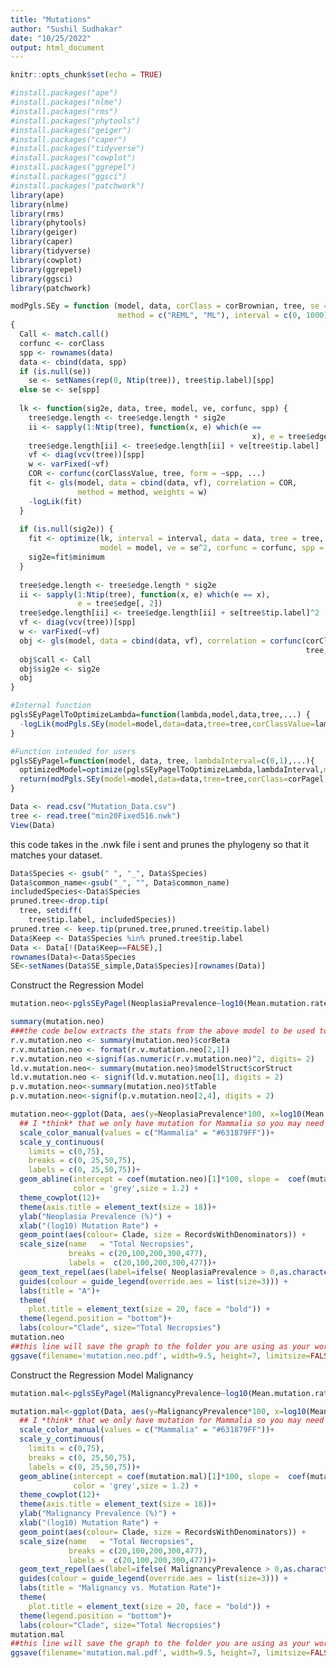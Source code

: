 ```yaml
---
title: "Mutations"
author: "Sushil Sudhakar"
date: "10/25/2022"
output: html_document
---
```


```r
knitr::opts_chunk$set(echo = TRUE)
```

```r
#install.packages("ape")
#install.packages("nlme")
#install.packages("rms")
#install.packages("phytools")
#install.packages("geiger")
#install.packages("caper")
#install.packages("tidyverse")
#install.packages("cowplot")
#install.packages("ggrepel")
#install.packages("ggsci")
#install.packages("patchwork")
library(ape)
library(nlme)
library(rms)
library(phytools)
library(geiger)
library(caper)
library(tidyverse)
library(cowplot)
library(ggrepel)
library(ggsci)
library(patchwork)
```

```r
modPgls.SEy = function (model, data, corClass = corBrownian, tree, se = NULL, 
                        method = c("REML", "ML"), interval = c(0, 1000), corClassValue=1, sig2e=NULL, ...) 
{
  Call <- match.call()
  corfunc <- corClass
  spp <- rownames(data)
  data <- cbind(data, spp)
  if (is.null(se)) 
    se <- setNames(rep(0, Ntip(tree)), tree$tip.label)[spp]
  else se <- se[spp]
  
  lk <- function(sig2e, data, tree, model, ve, corfunc, spp) {
    tree$edge.length <- tree$edge.length * sig2e
    ii <- sapply(1:Ntip(tree), function(x, e) which(e == 
                                                      x), e = tree$edge[, 2])
    tree$edge.length[ii] <- tree$edge.length[ii] + ve[tree$tip.label]
    vf <- diag(vcv(tree))[spp]
    w <- varFixed(~vf)
    COR <- corfunc(corClassValue, tree, form = ~spp, ...)
    fit <- gls(model, data = cbind(data, vf), correlation = COR, 
               method = method, weights = w)
    -logLik(fit)
  }
  
  if (is.null(sig2e)) {
    fit <- optimize(lk, interval = interval, data = data, tree = tree, 
                    model = model, ve = se^2, corfunc = corfunc, spp = spp)
    sig2e=fit$minimum
  }
  
  tree$edge.length <- tree$edge.length * sig2e
  ii <- sapply(1:Ntip(tree), function(x, e) which(e == x), 
               e = tree$edge[, 2])
  tree$edge.length[ii] <- tree$edge.length[ii] + se[tree$tip.label]^2
  vf <- diag(vcv(tree))[spp]
  w <- varFixed(~vf)
  obj <- gls(model, data = cbind(data, vf), correlation = corfunc(corClassValue, 
                                                                  tree, form = ~spp, ...), weights = w, method = method)
  obj$call <- Call
  obj$sig2e <- sig2e
  obj
}

#Internal function
pglsSEyPagelToOptimizeLambda=function(lambda,model,data,tree,...) {
  -logLik(modPgls.SEy(model=model,data=data,tree=tree,corClassValue=lambda,corClass=corPagel,fixed=T,...)) #Returns -logLikelihood of the pgls.SEy model with lambda fixed to the value of the lambda argument. sig2e will be optimized within modPgls.SEy unless given as an argument here
}

#Function intended for users
pglsSEyPagel=function(model, data, tree, lambdaInterval=c(0,1),...){
  optimizedModel=optimize(pglsSEyPagelToOptimizeLambda,lambdaInterval,model=model,data=data,tree=tree,...) #Optimizes lambda in the lambdaInterval using the pglsSEyPagelToOptimizeLambda function
  return(modPgls.SEy(model=model,data=data,tree=tree,corClass=corPagel,fixed=T,corClassValue=optimizedModel$minimum,...)) #Returns the final model fit
}
```

```r
Data <- read.csv("Mutation_Data.csv")
tree <- read.tree("min20Fixed516.nwk")
View(Data)
```


this code takes in the .nwk file i sent and prunes the phylogeny so that it matches your dataset.
```r
Data$Species <- gsub(" ", "_", Data$Species) 
Data$common_name<-gsub("_", "", Data$common_name)
includedSpecies<-Data$Species
pruned.tree<-drop.tip(
  tree, setdiff(
    tree$tip.label, includedSpecies))
pruned.tree <- keep.tip(pruned.tree,pruned.tree$tip.label)
Data$Keep <- Data$Species %in% pruned.tree$tip.label
Data <- Data[!(Data$Keep==FALSE),]
rownames(Data)<-Data$Species
SE<-setNames(Data$SE_simple,Data$Species)[rownames(Data)]
```

Construct the Regression Model    
```r
mutation.neo<-pglsSEyPagel(NeoplasiaPrevalence~log10(Mean.mutation.rate..SBS.genome.year.),data=Data,tree=pruned.tree,se=SE,method = "ML")
```

```r
summary(mutation.neo) 
###the code below extracts the stats from the above model to be used to construct the regression graph
r.v.mutation.neo <- summary(mutation.neo)$corBeta
r.v.mutation.neo <- format(r.v.mutation.neo[2,1])
r.v.mutation.neo <-signif(as.numeric(r.v.mutation.neo)^2, digits= 2)
ld.v.mutation.neo<- summary(mutation.neo)$modelStruct$corStruct
ld.v.mutation.neo <- signif(ld.v.mutation.neo[1], digits = 2)
p.v.mutation.neo<-summary(mutation.neo)$tTable
p.v.mutation.neo<-signif(p.v.mutation.neo[2,4], digits = 2)
```

```r
mutation.neo<-ggplot(Data, aes(y=NeoplasiaPrevalence*100, x=log10(Mean.mutation.rate..SBS.genome.year.)))+
  ## I *think* that we only have mutation for Mammalia so you may need to change the line below
  scale_color_manual(values = c("Mammalia" = "#631879FF"))+
  scale_y_continuous(
    limits = c(0,75),
    breaks = c(0, 25,50,75),
    labels = c(0, 25,50,75))+
  geom_abline(intercept = coef(mutation.neo)[1]*100, slope =  coef(mutation.neo)[2]*100,
              color = 'grey',size = 1.2) +
  theme_cowplot(12)+
  theme(axis.title = element_text(size = 18))+
  ylab("Neoplasia Prevalence (%)") +
  xlab("(log10) Mutation Rate") +
  geom_point(aes(colour= Clade, size = RecordsWithDenominators)) +
  scale_size(name   = "Total Necropsies",
             breaks = c(20,100,200,300,477),
             labels =  c(20,100,200,300,477))+
  geom_text_repel(aes(label=ifelse( NeoplasiaPrevalence > 0,as.character(common_name),'')),max.overlaps = Inf,size=5, direction = "y")+
  guides(colour = guide_legend(override.aes = list(size=3))) +
  labs(title = "A")+
  theme(
    plot.title = element_text(size = 20, face = "bold")) +
  theme(legend.position = "bottom")+
  labs(colour="Clade", size="Total Necropsies")
mutation.neo
##this line will save the graph to the folder you are using as your working directory
ggsave(filename='mutation.neo.pdf', width=9.5, height=7, limitsize=FALSE,bg="white")
```
Construct the Regression Model  Malignancy  
```r
mutation.mal<-pglsSEyPagel(MalignancyPrevalence~log10(Mean.mutation.rate..SBS.genome.year.),data=Data,tree=pruned.tree,se=SE,method = "ML")
```


```r



mutation.mal<-ggplot(Data, aes(y=MalignancyPrevalence*100, x=log10(Mean.mutation.rate..SBS.genome.year.)))+
  ## I *think* that we only have mutation for Mammalia so you may need to change the line below
  scale_color_manual(values = c("Mammalia" = "#631879FF"))+
  scale_y_continuous(
    limits = c(0,75),
    breaks = c(0, 25,50,75),
    labels = c(0, 25,50,75))+
  geom_abline(intercept = coef(mutation.mal)[1]*100, slope =  coef(mutation.mal)[2]*100,
              color = 'grey',size = 1.2) +
  theme_cowplot(12)+
  theme(axis.title = element_text(size = 18))+
  ylab("Malignancy Prevalence (%)") +
  xlab("(log10) Mutation Rate") +
  geom_point(aes(colour= Clade, size = RecordsWithDenominators)) +
  scale_size(name   = "Total Necropsies",
             breaks = c(20,100,200,300,477),
             labels =  c(20,100,200,300,477))+
  geom_text_repel(aes(label=ifelse( MalignancyPrevalence > 0,as.character(common_name),'')),max.overlaps = Inf,size=5, direction = "y")+
  guides(colour = guide_legend(override.aes = list(size=3))) +
  labs(title = "Malignancy vs. Mutation Rate")+
  theme(
    plot.title = element_text(size = 20, face = "bold")) +
  theme(legend.position = "bottom")+
  labs(colour="Clade", size="Total Necropsies")
mutation.mal
##this line will save the graph to the folder you are using as your working directory
ggsave(filename='mutation.mal.pdf', width=9.5, height=7, limitsize=FALSE,bg="white")
```






